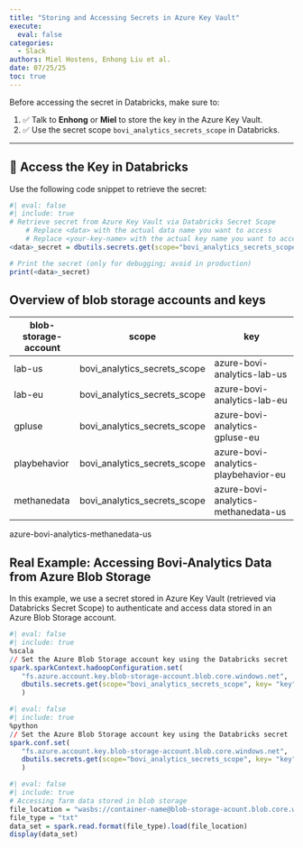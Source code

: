 ```yaml
---
title: "Storing and Accessing Secrets in Azure Key Vault"
execute:
  eval: false
categories:
  - Slack
authors: Miel Hostens, Enhong Liu et al.
date: 07/25/25
toc: true
---
```


Before accessing the secret in Databricks, make sure to:

1. ✅ Talk to **Enhong** or **Miel** to store the key in the Azure Key Vault.
2. ✅ Use the secret scope `bovi_analytics_secrets_scope` in Databricks.

---

## 🔐 Access the Key in Databricks

Use the following code snippet to retrieve the secret:

```r
#| eval: false
#| include: true
# Retrieve secret from Azure Key Vault via Databricks Secret Scope
    # Replace <data> with the actual data name you want to access
    # Replace <your-key-name> with the actual key name you want to access.
<data>_secret = dbutils.secrets.get(scope="bovi_analytics_secrets_scope", key= <your-key-name> )

# Print the secret (only for debugging; avoid in production)
print(<data>_secret)
```

## Overview of blob storage accounts and keys

| blob-storage-account | scope                        | key                                  |
|----------------------|------------------------------|--------------------------------------|
| lab-us               | bovi_analytics_secrets_scope | azure-bovi-analytics-lab-us          |
| lab-eu               | bovi_analytics_secrets_scope | azure-bovi-analytics-lab-eu          |
| gpluse               | bovi_analytics_secrets_scope | azure-bovi-analytics-gpluse-eu       |
| playbehavior         | bovi_analytics_secrets_scope | azure-bovi-analytics-playbehavior-eu |
| methanedata          | bovi_analytics_secrets_scope | azure-bovi-analytics-methanedata-us  |

azure-bovi-analytics-methanedata-us

## Real Example: Accessing Bovi-Analytics Data from Azure Blob Storage

In this example, we use a secret stored in Azure Key Vault (retrieved via Databricks Secret Scope) to authenticate and access data stored in an Azure Blob Storage account.

```r
#| eval: false
#| include: true
%scala
// Set the Azure Blob Storage account key using the Databricks secret
spark.sparkContext.hadoopConfiguration.set(
   "fs.azure.account.key.blob-storage-account.blob.core.windows.net",
   dbutils.secrets.get(scope="bovi_analytics_secrets_scope", key= "key")
   )
```

```r
#| eval: false
#| include: true
%python
// Set the Azure Blob Storage account key using the Databricks secret
spark.conf.set(
   "fs.azure.account.key.blob-storage-account.blob.core.windows.net",
   dbutils.secrets.get(scope="bovi_analytics_secrets_scope", key= "key")
   )
```

```r
#| eval: false
#| include: true
# Accessing farm data stored in blob storage
file_location = "wasbs://container-name@blob-storage-acount.blob.core.windows.net/path-to-file/"
file_type = "txt"
data_set = spark.read.format(file_type).load(file_location)
display(data_set)
```

